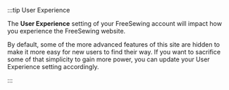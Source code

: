 :::tip User Experience

The **User Experience** setting of your FreeSewing account will impact how you
experience the FreeSewing website.

By default, some of the more advanced features of this site are hidden to make
it more easy for new users to find their way. If you want to sacrifice some of
that simplicity to gain more power, you can update your User Experience setting
accordingly.

:::
